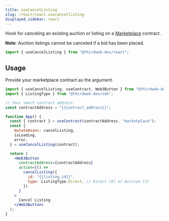 ```yaml
---
title: useCancelListing
slug: /react/react.usecancellisting
displayed_sidebar: react
---
```



Hook for canceling an existing auction or listing on a
[Marketplace](https://thirdweb.com/thirdweb.eth/Marketplace) contract.

**Note**: Auction listings cannot be canceled if a bid has been placed.

```jsx
import { useCancelListing } from "@thirdweb-dev/react";
```

## Usage

Provide your marketplace contract as the argument.

```jsx
import { useCancelListing, useContract, Web3Button } from "@thirdweb-dev/react";
import { ListingType } from "@thirdweb-dev/sdk";

// Your smart contract address
const contractAddress = "{{contract_address}}";

function App() {
  const { contract } = useContract(contractAddress, "marketplace");
  const {
    mutateAsync: cancelListing,
    isLoading,
    error,
  } = useCancelListing(contract);

  return (
    <Web3Button
      contractAddress={contractAddress}
      action={() =>
        cancelListing({
          id: "{{listing_id}}",
          type: ListingType.Direct, // Direct (0) or Auction (1)
        })
      }
    >
      Cancel Listing
    </Web3Button>
  );
}
```
